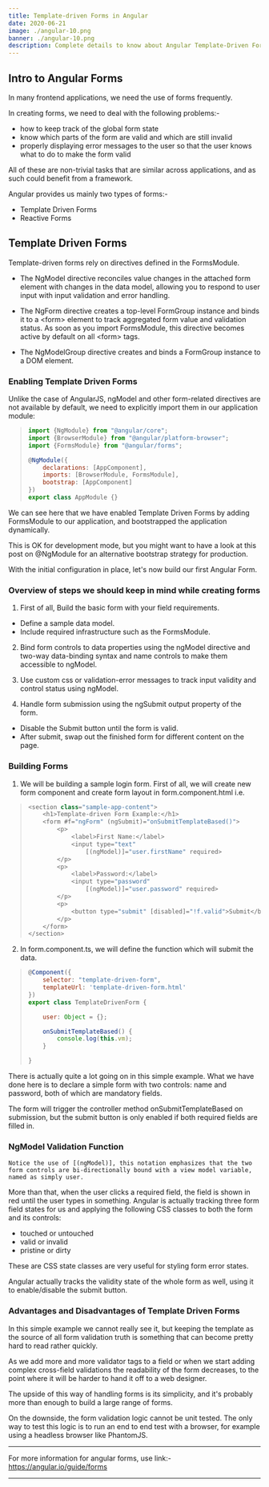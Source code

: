 ```yaml
---
title: Template-driven Forms in Angular
date: 2020-06-21
image: ./angular-10.png
banner: ./angular-10.png
description: Complete details to know about Angular Template-Driven Forms
---
```


## Intro to Angular Forms

In many frontend applications, we need the use of forms frequently. 

In creating forms, we need to deal with the following problems:-

- how to keep track of the global form state
- know which parts of the form are valid and which are still invalid
- properly displaying error messages to the user so that the user knows what to do to make the form valid

All of these are non-trivial tasks that are similar across applications, and as such could benefit from a framework.

Angular provides us mainly two types of forms:-
- Template Driven Forms
- Reactive Forms

## Template Driven Forms

Template-driven forms rely on directives defined in the FormsModule.

- The NgModel directive reconciles value changes in the attached form element with changes in the data model, allowing you to respond to user input with input validation and error handling.

- The NgForm directive creates a top-level FormGroup instance and binds it to a &lt;form&gt; element to track aggregated form value and validation status. As soon as you import FormsModule, this directive becomes active by default on all &lt;form&gt; tags.

- The NgModelGroup directive creates and binds a FormGroup instance to a DOM element.

### Enabling Template Driven Forms

Unlike the case of AngularJS, ngModel and other form-related directives are not available by default, we need to explicitly import them in our application module:

> ```js
> import {NgModule} from "@angular/core";
> import {BrowserModule} from "@angular/platform-browser";
> import {FormsModule} from "@angular/forms";
> 
> @NgModule({
>     declarations: [AppComponent],
>     imports: [BrowserModule, FormsModule],
>     bootstrap: [AppComponent]
> })
> export class AppModule {}
> ```

We can see here that we have enabled Template Driven Forms by adding FormsModule to our application, and bootstrapped the application dynamically.

This is OK for development mode, but you might want to have a look at this post on @NgModule for an alternative bootstrap strategy for production.

With the initial configuration in place, let's now build our first Angular Form.

### Overview of steps we should keep in mind while creating forms

1. First of all, Build the basic form with your field requirements.
-  Define a sample data model.
-  Include required infrastructure such as the FormsModule.

2. Bind form controls to data properties using the ngModel directive and two-way data-binding syntax and name controls to make them accessible to ngModel.

3. Use custom css or validation-error messages to track input validity and control status using ngModel.

4. Handle form submission using the ngSubmit output property of the form.
-  Disable the Submit button until the form is valid.
-  After submit, swap out the finished form for different content on the page.

### Building Forms

1. We will be building a sample login form. First of all, we will create new form component and create form layout in form.component.html i.e.

> ```js
> <section class="sample-app-content">
>     <h1>Template-driven Form Example:</h1>
>     <form #f="ngForm" (ngSubmit)="onSubmitTemplateBased()">
>         <p>
>             <label>First Name:</label>
>             <input type="text"  
>                 [(ngModel)]="user.firstName" required>
>         </p>
>         <p>
>             <label>Password:</label>
>             <input type="password"  
>                 [(ngModel)]="user.password" required>
>         </p>
>         <p>
>             <button type="submit" [disabled]="!f.valid">Submit</button>
>         </p>
>     </form>
> </section>
> ```

2. In form.component.ts, we will define the function which will submit the data.

> ```js
> @Component({
>     selector: "template-driven-form",
>     templateUrl: 'template-driven-form.html'
> })
> export class TemplateDrivenForm {
> 
>     user: Object = {};
> 
>     onSubmitTemplateBased() {
>         console.log(this.vm);
>     }
> 
> }
> ```

There is actually quite a lot going on in this simple example. What we have done here is to declare a simple form with two controls: name and password, both of which are mandatory fields.

The form will trigger the controller method onSubmitTemplateBased on submission, but the submit button is only enabled if both required fields are filled in.

### NgModel Validation Function

    Notice the use of [(ngModel)], this notation emphasizes that the two form controls are bi-directionally bound with a view model variable, named as simply user.
More than that, when the user clicks a required field, the field is shown in red until the user types in something. Angular is actually tracking three form field states for us and applying the following CSS classes to both the form and its controls:
- touched or untouched
- valid or invalid
- pristine or dirty

These are CSS state classes are very useful for styling form error states.

Angular actually tracks the validity state of the whole form as well, using it to enable/disable the submit button.

### Advantages and Disadvantages of Template Driven Forms

In this simple example we cannot really see it, but keeping the template as the source of all form validation truth is something that can become pretty hard to read rather quickly.

As we add more and more validator tags to a field or when we start adding complex cross-field validations the readability of the form decreases, to the point where it will be harder to hand it off to a web designer.

The upside of this way of handling forms is its simplicity, and it's probably more than enough to build a large range of forms.

On the downside, the form validation logic cannot be unit tested. The only way to test this logic is to run an end to end test with a browser, for example using a headless browser like PhantomJS.

---

For more information for angular forms, use link:- https://angular.io/guide/forms

---